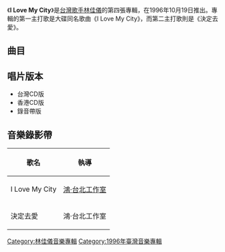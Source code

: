 {{Album infobox | <!-- See Wikipedia:WikiProject_Albums -->
| Name      = I Love My City
| Type      = 專輯
| Artist    = [[林佳儀|林佳儀]]
| Cover     = 
| Released  = 1996年10月19日
| Recorded  = 1996年
| Genre     = [[國語流行音樂|國語流行音樂]]
| Length    = 43:20
| Label     = [[波麗佳音|波麗佳音]]
| Number    = 
| Producer  = 見[[#曲目|曲目列表]]
| Last album = [[愛_(林佳儀專輯)|愛]]<br />（1996年）
| This album = '''I Love My City'''<br />（1996年）
| Next album = [[你是我心中最想離開的依戀|你是我心中最想離開的依戀]]<br />（1997年）
}}

《'''I Love My City'''》是[[台灣|台灣]][[歌手|歌手]][[林佳儀|林佳儀]]的第四張專輯，在1996年10月19日推出。專輯的第一主打歌是大碟同名歌曲《I Love My City》，而第二主打歌則是《決定去愛》。

== 曲目 ==
{{Tracklist
| collapsed = 
| headline = 
| font_size = 
| total_length = 43:20

| all_writing = 
| all_music =
| all_lyrics = 
| all_arranger = 
| all_producer = 
| all_except = 

| extra_column =

| title1 = I Love My City
| note1 = 
| longnote1 = 第一主打歌<br>本田City台灣區廣告主題曲
| music1 = [[井上大輔|井上大輔]]
| lyrics1 = [[劉虞瑞|劉虞瑞]]
| arranger1 = [[凃惠源|凃惠源]]
| producer1 = [[殷文琦|殷文琦]]
| extra1 = 
| length1 = 3:55 

| title2 = 感觸
| note2 = 
| longnote2 = 
| music2 = 殷文琦
| lyrics2 = 劉虞瑞
| arranger2 = [[鮑比達|鮑比達]] 
| producer2 = 殷文琦
| extra2 = 
| length2 = 3:47 

| title3 = Ain't No Love
| note3 = 
| longnote3 = 
| music3 = [[陳俊廷|陳俊廷]]
| lyrics3 = 陳俊廷
| arranger3 = [[Tim_Heintz|Tim Heintz]]
| producer3 = [[陳秀男|陳秀男]]
| extra3 = 
| length3 = 4:33

| title4 = 慢慢地
| note4 =
| longnote4 = 
| music4 = [[黃卓穎|黃卓穎]]
| lyrics4 = 劉虞瑞
| arranger4 = 凃惠源
| producer4 = 黃卓穎
| extra4 = 
| length4 = 4:36 

| title5 = 今夜你在想念誰
| note5 = 
| longnote5 = 
| music5 = 黃卓穎
| lyrics5 = [[胡如虹|胡如虹]]
| arranger5 = [[鍾興民|鍾興民]]
| producer5 = 黃卓穎
| extra5 = 
| length5 = 4:54

| title6 = 決定去愛
| note6 = 
| longnote6 = 第二主打歌
| music6 = 陳俊廷
| lyrics6 = 陳俊廷
| arranger6 = Tim Heintz 
| producer6 = 陳秀男
| extra6 = 
| length6 = 4:11

| title7 = 心愛的 
| note7 = 
| longnote7 = 
| music7 = [[黃明洲|黃明洲]]
| lyrics7 = [[林美杏|林美杏]] 
| arranger7 = 鍾興民
| producer7 = 黃卓穎
| extra7 = 
| length7 = 4:18 

| title8 = 愛我愛到底
| note8 = 
| longnote8 = 
| music8 = [[陳國華_(音樂人)|陳國華]]
| lyrics8 = [[鄭淑妃|鄭淑妃]]
| arranger8 = Tim Heintz 
| producer8 = 陳秀男
| extra8 = 
| length8 = 4:24

| title9 = 好好愛一次
| note9 = 
| longnote9 = 
| music9 = 殷文琦
| lyrics9 = 林美杏
| arranger9 = [[屠穎|屠穎]]
| producer9 = 殷文琦
| extra9 = 
| length9 = 4:09

| title10 = 無所謂 
| note10 = 
| longnote10 = 
| music10 = 陳國華
| lyrics10 = [[梁鴻斌|梁鴻斌]]
| arranger10 = Tim Heintz 
| producer10 = 殷文琦
| extra10 = 
| length10 = 4:33

| title11 = I Love My City
| note11 = Happy Party Remix
| longnote11 =
| music11 = 井上大輔
| lyrics11 = 劉虞瑞
| arranger11 = 凃惠源
| producer11 = 殷文琦
| extra11 = 
| length11 = 3:50
}}

== 唱片版本 ==
* 台灣CD版
* 香港CD版
* 錄音帶版

== 音樂錄影帶 ==
{| class="wikitable"
! 歌名 !! 執導
|-
|I Love My City||[[鴻·台北工作室|鴻·台北工作室]]
|-
|決定去愛||鴻·台北工作室
|}

[[Category:林佳儀音樂專輯|Category:林佳儀音樂專輯]]
[[Category:1996年臺灣音樂專輯|Category:1996年臺灣音樂專輯]]